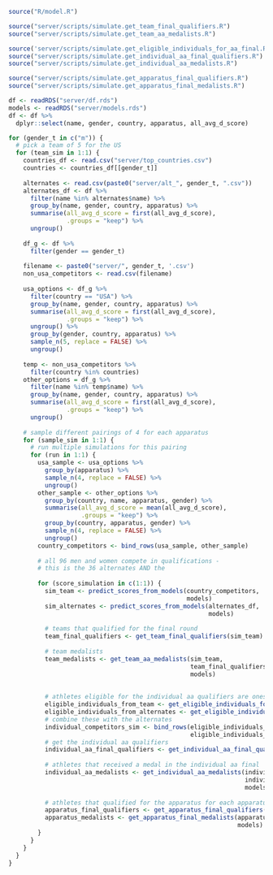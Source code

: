 ```r
source("R/model.R")

source("server/scripts/simulate.get_team_final_qualifiers.R")
source("server/scripts/simulate.get_team_aa_medalists.R")

source('server/scripts/simulate.get_eligible_individuals_for_aa_final.R')
source("server/scripts/simulate.get_individual_aa_final_qualifiers.R")
source("server/scripts/simulate.get_individual_aa_medalists.R")

source("server/scripts/simulate.get_apparatus_final_qualifiers.R")
source("server/scripts/simulate.get_apparatus_final_medalists.R")

df <- readRDS("server/df.rds")
models <- readRDS("server/models.rds")
df <- df %>%
  dplyr::select(name, gender, country, apparatus, all_avg_d_score)

for (gender_t in c("m")) {
  # pick a team of 5 for the US
  for (team_sim in 1:1) {
    countries_df <- read.csv("server/top_countries.csv")
    countries <- countries_df[[gender_t]]
    
    alternates <- read.csv(paste0("server/alt_", gender_t, ".csv"))
    alternates_df <- df %>% 
      filter(name %in% alternates$name) %>%
      group_by(name, gender, country, apparatus) %>%
      summarise(all_avg_d_score = first(all_avg_d_score),
                .groups = "keep") %>%
      ungroup()
    
    df_g <- df %>% 
      filter(gender == gender_t)
  
    filename <- paste0("server/", gender_t, '.csv')
    non_usa_competitors <- read.csv(filename)
    
    usa_options <- df_g %>%
      filter(country == "USA") %>%
      group_by(name, gender, country, apparatus) %>%
      summarise(all_avg_d_score = first(all_avg_d_score),
                .groups = "keep") %>%
      ungroup() %>%
      group_by(gender, country, apparatus) %>%
      sample_n(5, replace = FALSE) %>%
      ungroup()
    
    temp <- non_usa_competitors %>% 
      filter(country %in% countries)
    other_options = df_g %>%
      filter(name %in% temp$name) %>%
      group_by(name, gender, country, apparatus) %>%
      summarise(all_avg_d_score = first(all_avg_d_score),
                .groups = "keep") %>%
      ungroup()
    
    # sample different pairings of 4 for each apparatus
    for (sample_sim in 1:1) {
      # run multiple simulations for this pairing
      for (run in 1:1) {
        usa_sample <- usa_options %>%
          group_by(apparatus) %>%
          sample_n(4, replace = FALSE) %>%
          ungroup()
        other_sample <- other_options %>%
          group_by(country, name, apparatus, gender) %>%
          summarise(all_avg_d_score = mean(all_avg_d_score),
                    .groups = "keep") %>%
          group_by(country, apparatus, gender) %>%
          sample_n(4, replace = FALSE) %>%
          ungroup()
        country_competitors <- bind_rows(usa_sample, other_sample)
        
        # all 96 men and women compete in qualifications - 
        # this is the 36 alternates AND the
      
        for (score_simulation in c(1:1)) {
          sim_team <- predict_scores_from_models(country_competitors,
                                                 models)
          sim_alternates <- predict_scores_from_models(alternates_df,
                                                       models)
          
          # teams that qualified for the final round
          team_final_qualifiers <- get_team_final_qualifiers(sim_team)
          
          # team medalists
          team_medalists <- get_team_aa_medalists(sim_team,
                                                  team_final_qualifiers,
                                                  models)
          
          
          # athletes eligible for the individual aa qualifiers are ones that competed on all apparatuses
          eligible_individuals_from_team <- get_eligible_individuals_for_aa_final(sim_team)
          eligible_individuals_from_alternates <- get_eligible_individuals_for_aa_final(sim_alternates)
          # combine these with the alternates
          individual_competitors_sim <- bind_rows(eligible_individuals_from_alternates,
                                                  eligible_individuals_from_team)
          # get the individual aa qualifiers
          individual_aa_final_qualifiers <- get_individual_aa_final_qualifiers(individual_competitors_sim)
          
          # athletes that received a medal in the individual aa final
          individual_aa_medalists <- get_individual_aa_medalists(individual_aa_final_qualifiers,
                                                                 individual_aa_final_qualifiers,
                                                                 models)
          
          # athletes that qualified for the apparatus for each apparatus final
          apparatus_final_qualifiers <- get_apparatus_final_qualifiers(bind_rows(sim_team, sim_alternates))
          apparatus_medalists <- get_apparatus_final_medalists(apparatus_final_qualifiers,
                                                               models)
        }
      }
    }
  }
}
```
  
  
  
  